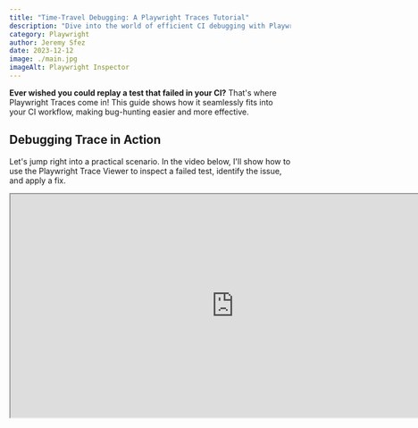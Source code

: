 ```yaml
---
title: "Time-Travel Debugging: A Playwright Traces Tutorial"
description: "Dive into the world of efficient CI debugging with Playwright Traces. This guide offers practical insights for developers to effortlessly diagnose and fix failed tests."
category: Playwright
author: Jeremy Sfez
date: 2023-12-12
image: ./main.jpg
imageAlt: Playwright Inspector
---
```


**Ever wished you could replay a test that failed in your CI?** That's where Playwright Traces come in! This guide shows how it seamlessly fits into your CI workflow, making bug-hunting easier and more effective.

<MainImage />

## Debugging Trace in Action

Let's jump right into a practical scenario. In the video below, I'll show how to use the Playwright Trace Viewer to inspect a failed test, identify the issue, and apply a fix.

<iframe
  width="800"
  height="400"
  src="https://www.youtube.com/embed/MTgNbdG6I3A"
  title="Argos Playwright Demo"
  allow="accelerometer; autoplay; clipboard-write; encrypted-media; gyroscope; picture-in-picture;"
  allowFullScreen
  className="mx-auto"
/>

In this video, I focus on resolving a complex locator issue. Besides this, Playwright Trace Viewer offers an extensive array of features for pinpointing test failures, including network logs, and console messages or step-by-step snapshots, not covered here.

## Integrating with Your CI

### 1. Record Traces when a Test Fails

To automatically record traces on your CI, simply update your Playwright config file with this option:

```ts
use: {
  trace: 'on-first-retry',
}
```

Now, whenever a test fails, a trace file is generated, ready for download or online viewing with a third-party reporter.

### 2. Open Trace Files

To open a Trace file, either upload it to [trace.playwright.dev](https://trace.playwright.dev) or run the command:

```sh
npx playwright show-trace <TRACE_FILE_PATH>.zip
```

### 3. Third-Party Reporting with Argos

To enhance your workflow, you can integrate your CI with [Argos](https://argos-ci.com) for direct access to Playwright Traces online. This seamless connection eliminates the need to download trace files, offering a more streamlined approach.

Check out the [Argos Playwright setup guide](https://argos-ci.com/docs/quickstart/playwright) for easy integration steps.

![GitHub pull request with Playwright tests failing and Argos monitoring it](/assets/articles/playwright-trace/github-failed-test.png)

![Argos with direct Playwright Trace access](/assets/articles/playwright-trace/argos-with-trace.png)

## Sources

- [Playwright Trace Viewer Documentation](https://playwright.dev/docs/trace-viewer)
- [Argos Documentation](https://argos-ci.com/docs)
- [Debbie O'Brien's Video on Playwright Traces](https://www.youtube.com/watch?v=lfxjs--9ZQs) by [Debbie O'Brien](https://twitter.com/debs_obrien)
